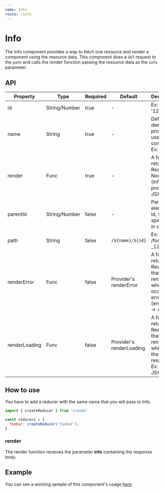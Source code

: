 ```yaml
---
name: Info
route: /info
---
```


# Info

The Info component provides a way to fetch one resource and render a component using the resource data.
This component does a `GET` request to the `path` and calls the render function passing the resource data as the `info` parameter.

## API

|Property|Type|Required|Default|Description|
|--- |--- |--- |--- |--- |
|id|String/Number|true|-|Ex: 1234 or '1234'|
|name|String|true|-|Defines the deep properties used in the component. Ex: foo.bar|
|render|Func|true|-|A function returning a React Node. Ex: (info = {}, props) -> < JSX />|
|parentId|String/Number|false|-|Parent element's Id, for more specificity in changes.|
|path|String|false|`/${name}/${id}`|Ex: /foo/bar-_12?&=|
|renderError|Func|false|Provider's renderError|A function returning a React Node that will render when occurs an error. Ex: (error = {}) -> < JSX />|
|renderLoading|Func|false|Provider's renderLoading|A function returning a React Node that will be rendered while wait the server response. Ex: () -> < JSX />|



## How to use

You have to add a reducer with the same name that you will pass to Info.

```javascript
import { createReducer } from 'croods'

const reducers = {
  foobar: createReducer('foobar'),
}
```

### render

The render function receives the parameter **info** containing the response body.

## Example

You can see a working sample of this component's usage [here](https://github.com/SeasonedSoftware/croods/blob/master/example/src/colors/Info.js).
